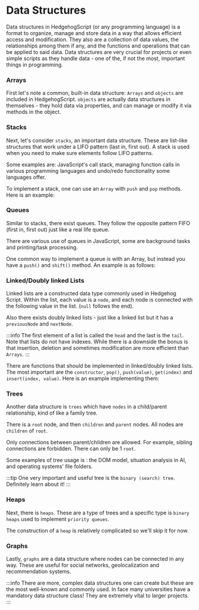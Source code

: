 

# Data Structures

Data structures in HedgehogScript (or any programming language) is a format to organize, manage and store data in a way that allows efficient access and modification. They also are a collection of data values, the relationships among them if any, and the functions and operations that can be applied to said data. Data structures are very crucial for projects or even simple scripts as they handle data - one of the, if not the most, important things in programming.

### Arrays

First let's note a common, built-in data structure: `Arrays` and `objects` are included in HedgehogScript. `objects` are actually data structures in themselves - they hold data via properties, and can manage or modify it via methods in the object.

### Stacks

Next, let's consider `stacks`, an important data structure. These are list-like structures that work under a LIFO pattern (last in, first out). A stack is used when you need to make sure elements follow LIFO patterns. 

Some examples are: JavaScript's call stack, managing function calls in various programming languages and undo/redo functionality some languages offer. 

To implement a stack, one can use an `Array` with `push` and `pop` methods. Here is an example:

### Queues

Similar to stacks, there exist queues. They follow the opposite pattern FIFO (first in, first out) just like a real life queue. 

There are various use of queues in JavaScript, some are background tasks and printing/task processing. 

One common way to implement a queue is with an Array, but instead you have a `push()` and `shift()` method. An example is as follows:

### Linked/Doubly linked Lists

Linked lists are a constructed data type commonly used in Hedgehog Script. Within the list, each value is a `node`, and each node is connected with the following value in the list. (`null` follows the end). 

Also there exists doubly linked lists - just like a linked list but it has a `previousNode` and `nextNode`. 

:::info
The first element of a list is called the `head` and the last is the `tail`. Note that lists do not have indexes. While there is a downside the bonus is that insertion, deletion and sometimes modification are more efficient than `Arrays`.
:::

There are functions that should be implemented in linked/doubly linked lists. The most important are the `constructor`, `pop()`, `push(value)`, `get(index)` and `insert(index, value)`. Here is an example implementing them:

### Trees

Another data structure is `trees` which have `nodes` in a child/parent relationship, kind of like a family tree. 

There is a `root` node, and then `children` and `parent` nodes. All nodes are `children` of `root`. 

Only connections between parent/children are allowed. For example, sibling connections are forbidden. There can only be 1 `root`. 

Some examples of tree usage is : the DOM model, situation analysis in AI, and operating systems' file folders. 

:::tip
One very important and useful tree is the `binary (search) tree`. Definitely learn about it!
:::

### Heaps

Next, there is `heaps`. These are a type of trees and a specific type is `binary heaps` used to implement `priority queues`.

The construction of a `heap` is relatively complicated so we'll skip it for now. 

### Graphs

Lastly, `graphs` are a data structure where nodes can be connected in any way. These are useful for social networks, geolocalization and recommendation systems. 


:::info
There are more, complex data structures one can create but these are the most well-known and commonly used. In face many universities have a mandatory data structure class! They are extremely vital to larger projects.
:::
